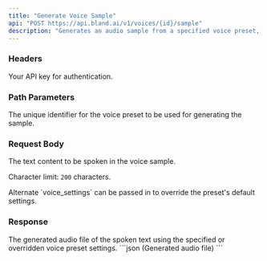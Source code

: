 ```yaml
---
title: "Generate Voice Sample"
api: "POST https://api.bland.ai/v1/voices/{id}/sample"
description: "Generates an audio sample from a specified voice preset, with options to override default settings."
---
```


### Headers

<ParamField header="authorization" type="string" required>
  Your API key for authentication.
</ParamField>

### Path Parameters

<ParamField query="id" type="string" required>
  The unique identifier for the voice preset to be used for generating the sample.
</ParamField>

### Request Body

<ParamField body="text" type="string" required>
  The text content to be spoken in the voice sample. 

  Character limit: `200` characters.
</ParamField>

<ParamField body="voice_settings" type="object" optional>
  Alternate `voice_settings` can be passed in to override the preset's default settings.
</ParamField>

### Response

<ResponseField type="audio" name="sample">
    The generated audio file of the spoken text using the specified or overridden voice preset settings.
</ResponseField>

<ResponseExample>
```json
(Generated audio file)
```
</ResponseExample>